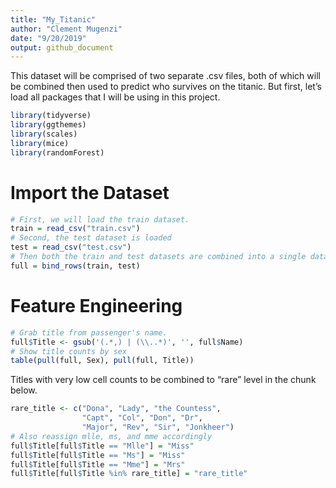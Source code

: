 ```yaml
---
title: "My_Titanic"
author: "Clement Mugenzi"
date: "9/20/2019"
output: github_document
---
```


This dataset will be comprised of two separate .csv files, both of which will be combined then used to predict who survives on the titanic.
But first, let's load all packages that I will be using in this project.

```r
library(tidyverse)
library(ggthemes)
library(scales)
library(mice)
library(randomForest)
```


# Import the Dataset

```r
# First, we will load the train dataset.
train = read_csv("train.csv")
# Second, the test dataset is loaded
test = read_csv("test.csv")
# Then both the train and test datasets are combined into a single dataset.
full = bind_rows(train, test)
```

# Feature Engineering

```r
# Grab title from passenger's name.
full$Title <- gsub('(.*,) | (\\..*)', '', full$Name)
# Show title counts by sex
table(pull(full, Sex), pull(full, Title))
```

Titles with very low cell counts to be combined to "rare" level in the chunk below.

```r
rare_title <- c("Dona", "Lady", "the Countess",
                "Capt", "Col", "Don", "Dr",
                "Major", "Rev", "Sir", "Jonkheer")
# Also reassign mlle, ms, and mme accordingly
full$Title[full$Title == "Mlle"] = "Miss"
full$Title[full$Title == "Ms"] = "Miss"
full$Title[full$Title == "Mme"] = "Mrs"
full$Title[full$Title %in% rare_title] = "rare_title"
```






































